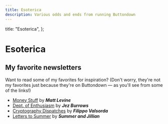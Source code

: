 ```yaml
---
title: Esoterica
description: Various odds and ends from running Buttondown
---
```



  title: "Esoterica",
};

# Esoterica

## My favorite newsletters

Want to read some of my favorites for inspiration? (Don't worry, they're not my favorites just because they're on Buttondown — as you'll see from some of the links!)

- [Money Stuff](https://www.bloomberg.com/authors/ARbTQlRLRjE/matthew-s-levine) by **_Matt Levine_**
- [Dept. of Enthusiasm](https://www.jezburrows.com/enthusiasm/#:~:text=of%20Enthusiasm-,Dept.,city%2C%20maybe%20a%20single%20sentence.) by **_Jez Burrows_**
- [Cryptography Dispatches](https://buttondown.email/cryptography-dispatches) by **_Filippo Valsorda_**
- [Letters to Summer](https://letterstosummer.com/) by **_Summer and Jillian_**
